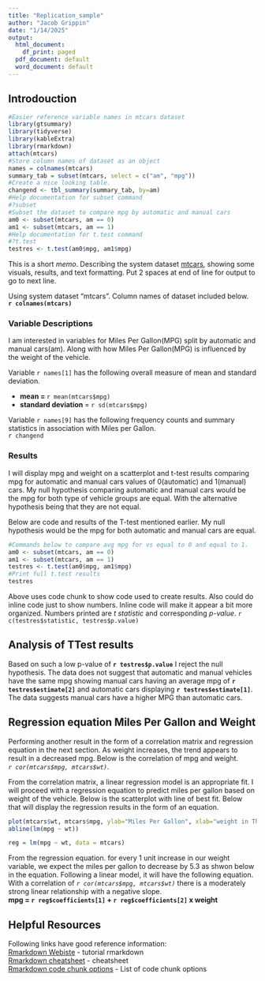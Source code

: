 ---
title: "Replication_sample"
author: "Jacob Grippin"
date: "1/14/2025"
output:
  html_document:
    df_print: paged
  pdf_document: default
  word_document: default
---
## Introdouction
```{r preparations, include=FALSE}
#Easier reference variable names in mtcars dataset
library(gtsummary)
library(tidyverse)
library(kableExtra)
library(rmarkdown)
attach(mtcars)
#Store column names of dataset as an object
names = colnames(mtcars)
summary_tab = subset(mtcars, select = c("am", "mpg"))
#Create a nice looking table. 
changend <- tbl_summary(summary_tab, by=am)
#Help documentation for subset command
#?subset
#Subset the dataset to compare mpg by automatic and manual cars
am0 <- subset(mtcars, am == 0)
am1 <- subset(mtcars, am == 1)
#Help documentation for t.test command
#?t.test
testres <- t.test(am0$mpg, am1$mpg)
```

This is a short *memo*. Describing the system dataset [mtcars](https://www.rdocumentation.org/packages/datasets/versions/3.6.2/topics/mtcars), showing some visuals, results, and text formatting. Put 2 spaces at end of line for output to go to next line.  

Using system dataset "mtcars". Column names of dataset included below.    
**`r colnames(mtcars)` **

### Variable Descriptions 
I am interested in variables for Miles Per Gallon(MPG) split by automatic and manual cars(am). Along with how Miles Per Gallon(MPG) is influenced by the weight of the vehicle.  

Variable `r names[1]` has the following overall measure of mean and standard deviation.  

* **mean = **`r mean(mtcars$mpg)`  
* **standard deviation **= `r sd(mtcars$mpg)`  

Variable `r names[9]` has the following frequency counts and summary statistics in association with Miles per Gallon.   
`r changend` 

### Results
I will display mpg and weight on a scatterplot and t-test results comparing mpg for automatic and manual cars values of 0(automatic) and 1(manual) cars. My null hypothesis comparing automatic and manual cars would be the mpg for both type of vehicle groups are equal. With the alternative hypothesis being that they are not equal.    

Below are code and results of the T-test mentioned earlier. My null hypothesis would be the mpg for both automatic and manual cars are equal.  
```{r ttest, include=TRUE, echo=TRUE}
#Commands below to compare avg mpg for vs equal to 0 and equal to 1. 
am0 <- subset(mtcars, am == 0)
am1 <- subset(mtcars, am == 1)
testres <- t.test(am0$mpg, am1$mpg)
#Print full t.test results
testres
```
  
Above uses code chunk to show code used to create results. Also could do inline code just to show numbers. Inline code will make it appear a bit more organized. Numbers printed are *t statistic* and corresponding *p-value*. `r c(testres$statistic, testres$p.value)`  

## Analysis of TTest results
Based on such a low p-value of **`r testres$p.value`** I reject the null hypothesis. The data does not suggest that automatic and manual vehicles have the same mpg showing manual cars having an average mpg of **`r testres$estimate[2]`** and automatic cars displaying **`r testres$estimate[1]`**. The data suggests manual cars have a higher MPG than automatic cars. 

## Regression equation Miles Per Gallon and Weight
Performing another result in the form of a correlation matrix and regression equation in the next section. As weight increases, the trend appears to result in a decreased mpg. Below is the correlation of mpg and weight.  
*`r cor(mtcars$mpg, mtcars$wt)`*.  

From the correlation matrix, a linear regression model is an appropriate fit. I will proceed with a regression equation to predict miles per gallon based on weight of the vehicle. Below is the scatterplot with line of best fit. Below that will display the regression results in the form of an equation.  

```{r graph, echo=TRUE, include=TRUE, fig.height=6, fig.width=8}
plot(mtcars$wt, mtcars$mpg, ylab="Miles Per Gallon", xlab="weight in Thousand Pounds", main = "Miles per Gallon of Cars by weight of cars in Sample")
abline(lm(mpg ~ wt))
```

```{r regress, echo = FALSE, include = FALSE}
reg = lm(mpg ~ wt, data = mtcars)
```

From the regression equation. for every 1 unit increase in our weight variable, we expect the miles per gallon to decrease by 5.3 as shwon below in the equation. Following a linear model, it will have the following equation. With a correlation of *`r cor(mtcars$mpg, mtcars$wt)`* there is a moderately strong linear relationship with a negative slope.  
**mpg = `r reg$coefficients[1]` + `r reg$coefficients[2]` x weight**

## Helpful Resources
Following links have good reference information:  
[Rmarkdown Webiste](https://rmarkdown.rstudio.com/) - tutorial rmarkdown  
[Rmarkdown cheatsheet](https://rstudio.com/wp-content/uploads/2016/03/rmarkdown-cheatsheet-2.0.pdf) - cheatsheet  
[Rmarkdown code chunk options](https://rstudio.github.io/cheatsheets/html/rmarkdown.html#chunk-options) - List of code chunk options



